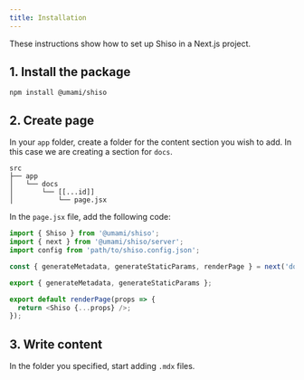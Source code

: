 ```yaml
---
title: Installation
---
```


These instructions show how to set up Shiso in a Next.js project.

## 1. Install the package

```shell
npm install @umami/shiso
```

## 2. Create page

In your `app` folder, create a folder for the content section you wish to add. In this case we are creating a section for `docs`.

```text
src
├── app
│   └── docs
│       └── [[...id]]
│           └── page.jsx
```

In the `page.jsx` file, add the following code:

```js
import { Shiso } from '@umami/shiso';
import { next } from '@umami/shiso/server';
import config from 'path/to/shiso.config.json';

const { generateMetadata, generateStaticParams, renderPage } = next('docs', config);

export { generateMetadata, generateStaticParams };

export default renderPage(props => {
  return <Shiso {...props} />;
});
```

## 3. Write content

In the folder you specified, start adding `.mdx` files.

